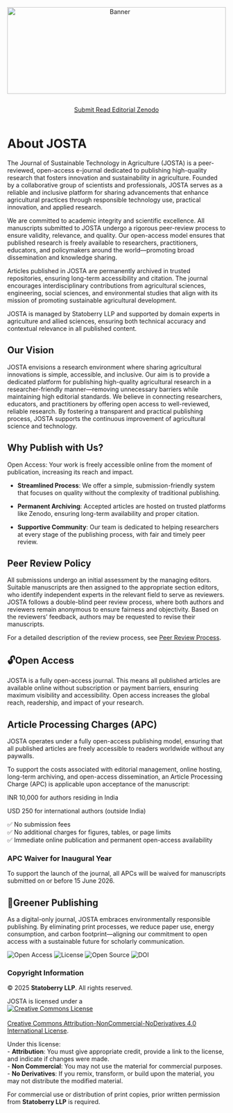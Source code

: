 ```{=html}
<div style="text-align: center; margin-bottom: 1em;">
  <img src="websitecover.jpg"
       alt="Banner"
       style="width: 100%; max-height: 200px; object-fit: cover;">
</div>
```

<!-- Load Bootstrap Icons -->

<link rel="stylesheet" href="https://cdn.jsdelivr.net/npm/bootstrap-icons/font/bootstrap-icons.css" />

<!-- Horizontal Button Group -->

::: {style="display: flex; flex-wrap: wrap; gap: 1em; justify-content: center; margin-top: 1em;"}
<a href="submit.qmd" class="btn btn-outline-success"> <i class="bi bi-upload"></i> Submit </a> <a href="published.qmd" class="btn btn-outline-info"> <i class="bi bi-book"></i> Read </a> <a href="editorial.qmd" class="btn btn-outline-warning"> <i class="bi bi-people"></i> Editorial </a> <a href="https://zenodo.org/communities/josta/records" class="btn btn-outline-secondary"> <i class="bi bi-cloud-arrow-down"></i> Zenodo </a>
:::

# About JOSTA {.unnumbered}

The Journal of Sustainable Technology in Agriculture (JOSTA) is a peer-reviewed, open-access e-journal dedicated to publishing high-quality research that fosters innovation and sustainability in agriculture. Founded by a collaborative group of scientists and professionals, JOSTA serves as a reliable and inclusive platform for sharing advancements that enhance agricultural practices through responsible technology use, practical innovation, and applied research.

We are committed to academic integrity and scientific excellence. All manuscripts submitted to JOSTA undergo a rigorous peer-review process to ensure validity, relevance, and quality. Our open-access model ensures that published research is freely available to researchers, practitioners, educators, and policymakers around the world—promoting broad dissemination and knowledge sharing.

Articles published in JOSTA are permanently archived in trusted repositories, ensuring long-term accessibility and citation. The journal encourages interdisciplinary contributions from agricultural sciences, engineering, social sciences, and environmental studies that align with its mission of promoting sustainable agricultural development.

JOSTA is managed by Statoberry LLP and supported by domain experts in agriculture and allied sciences, ensuring both technical accuracy and contextual relevance in all published content.

## Our Vision {.unnumbered}

JOSTA envisions a research environment where sharing agricultural innovations is simple, accessible, and inclusive. Our aim is to provide a dedicated platform for publishing high-quality agricultural research in a researcher-friendly manner—removing unnecessary barriers while maintaining high editorial standards. We believe in connecting researchers, educators, and practitioners by offering open access to well-reviewed, reliable research. By fostering a transparent and practical publishing process, JOSTA supports the continuous improvement of agricultural science and technology.

## Why Publish with Us? {.unnumbered}

Open Access: Your work is freely accessible online from the moment of publication, increasing its reach and impact.

-   **Streamlined Process**: We offer a simple, submission-friendly system that focuses on quality without the complexity of traditional publishing.

-   **Permanent Archiving**: Accepted articles are hosted on trusted platforms like Zenodo, ensuring long-term availability and proper citation.

-   **Supportive Community**: Our team is dedicated to helping researchers at every stage of the publishing process, with fair and timely peer review.

## Peer Review Policy {.unnumbered}

All submissions undergo an initial assessment by the managing editors. Suitable manuscripts are then assigned to the appropriate section editors, who identify independent experts in the relevant field to serve as reviewers. JOSTA follows a double-blind peer review process, where both authors and reviewers remain anonymous to ensure fairness and objectivity. Based on the reviewers' feedback, authors may be requested to revise their manuscripts.

For a detailed description of the review process, see [Peer Review Process](peerReview.qmd).

## 🔓Open Access {.unnumbered}

JOSTA is a fully open-access journal. This means all published articles are available online without subscription or payment barriers, ensuring maximum visibility and accessibility. Open access increases the global reach, readership, and impact of your research.

## Article Processing Charges (APC) {.unnumbered}

JOSTA operates under a fully open-access publishing model, ensuring that all published articles are freely accessible to readers worldwide without any paywalls.

To support the costs associated with editorial management, online hosting, long-term archiving, and open-access dissemination, an Article Processing Charge (APC) is applicable upon acceptance of the manuscript:

INR 10,000 for authors residing in India

USD 250 for international authors (outside India)

✅ No submission fees\
✅ No additional charges for figures, tables, or page limits\
✅ Immediate online publication and permanent open-access availability

### APC Waiver for Inaugural Year {.unnumbered}

To support the launch of the journal, all APCs will be waived for manuscripts submitted on or before 15 June 2026.

## 🍃Greener Publishing {.unnumbered}

As a digital-only journal, JOSTA embraces environmentally responsible publishing. By eliminating print processes, we reduce paper use, energy consumption, and carbon footprint—aligning our commitment to open access with a sustainable future for scholarly communication.

![Open Access](https://img.shields.io/badge/open--access-yes-brightgreen.svg) ![License](https://img.shields.io/badge/license-CC--BY%204.0-blue.svg) ![Open Source](https://img.shields.io/badge/open--source-yes-blue.svg) ![DOI](https://img.shields.io/badge/DOI-enabled-orange.svg)

### Copyright Information {.unnumbered}

© 2025 **Statoberry LLP**. All rights reserved.

JOSTA is licensed under a\
<a rel="license" href="http://creativecommons.org/licenses/by-nc-nd/4.0/"><img src="https://i.creativecommons.org/l/by-nc-nd/4.0/88x31.png" alt="Creative Commons License" style="border-width:0"/></a><br />\
<a rel="license" href="http://creativecommons.org/licenses/by-nc-nd/4.0/">Creative Commons Attribution-NonCommercial-NoDerivatives 4.0 International License</a>.

Under this license:\
- **Attribution**: You must give appropriate credit, provide a link to the license, and indicate if changes were made.\
- **Non Commercial**: You may not use the material for commercial purposes.\
- **No Derivatives**: If you remix, transform, or build upon the material, you may not distribute the modified material.

For commercial use or distribution of print copies, prior written permission from **Statoberry LLP** is required.

